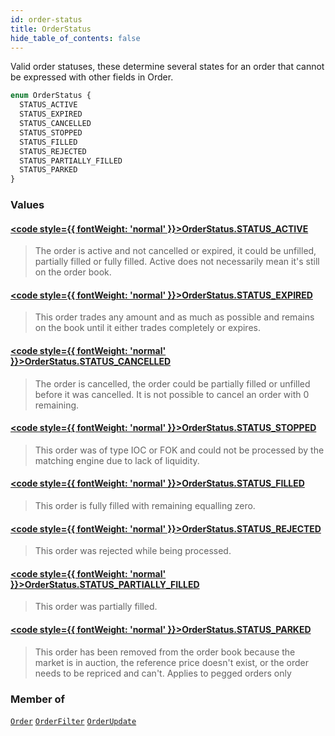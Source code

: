 ```yaml
---
id: order-status
title: OrderStatus
hide_table_of_contents: false
---
```








Valid order statuses, these determine several states for an order that cannot be expressed with other fields in Order.

```graphql
enum OrderStatus {
  STATUS_ACTIVE
  STATUS_EXPIRED
  STATUS_CANCELLED
  STATUS_STOPPED
  STATUS_FILLED
  STATUS_REJECTED
  STATUS_PARTIALLY_FILLED
  STATUS_PARKED
}
```


### Values

#### [<code style={{ fontWeight: 'normal' }}>OrderStatus.<b>STATUS_ACTIVE</b></code>](#) 
> The order is active and not cancelled or expired, it could be unfilled, partially filled or fully filled.
Active does not necessarily mean it's still on the order book.
> 

#### [<code style={{ fontWeight: 'normal' }}>OrderStatus.<b>STATUS_EXPIRED</b></code>](#) 
> This order trades any amount and as much as possible and remains on the book until it either trades completely or expires.
> 

#### [<code style={{ fontWeight: 'normal' }}>OrderStatus.<b>STATUS_CANCELLED</b></code>](#) 
> The order is cancelled, the order could be partially filled or unfilled before it was cancelled. It is not possible to cancel an order with 0 remaining.
> 

#### [<code style={{ fontWeight: 'normal' }}>OrderStatus.<b>STATUS_STOPPED</b></code>](#) 
> This order was of type IOC or FOK and could not be processed by the matching engine due to lack of liquidity.
> 

#### [<code style={{ fontWeight: 'normal' }}>OrderStatus.<b>STATUS_FILLED</b></code>](#) 
> This order is fully filled with remaining equalling zero.
> 

#### [<code style={{ fontWeight: 'normal' }}>OrderStatus.<b>STATUS_REJECTED</b></code>](#) 
> This order was rejected while being processed.
> 

#### [<code style={{ fontWeight: 'normal' }}>OrderStatus.<b>STATUS_PARTIALLY_FILLED</b></code>](#) 
> This order was partially filled.
> 

#### [<code style={{ fontWeight: 'normal' }}>OrderStatus.<b>STATUS_PARKED</b></code>](#) 
> This order has been removed from the order book because the market is in auction, the reference price doesn't exist, or the order needs to be repriced and can't. Applies to pegged orders only
> 



### Member of

[`Order`](/testnet/api/graphql/objects/order)  <Badge class="secondary" text="object"/><Bullet />[`OrderFilter`](/testnet/api/graphql/inputs/order-filter)  <Badge class="secondary" text="input"/><Bullet />[`OrderUpdate`](/testnet/api/graphql/objects/order-update)  <Badge class="secondary" text="object"/>



